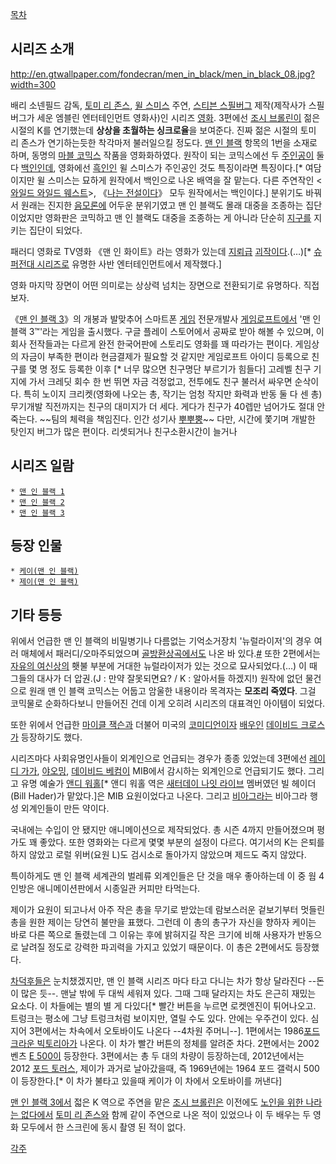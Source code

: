 [[목차]]

== 시리즈 소개 ==
http://en.gtwallpaper.com/fondecran/men_in_black/men_in_black_08.jpg?width=300

배리 소넨필드 감독, [[토미 리 존스]], [[윌 스미스]] 주연, [[스티븐 스필버그]] 제작(제작사가 스필버그가 세운 엠블린 엔터테인먼트 영화사)인 시리즈 [[영화]]. 3편에선 [[조시 브롤린]]이 젊은 시절의 K를 연기했는데 '''상상을 초월하는 싱크로율'''을 보여준다. 진짜 젊은 시절의 토미 리 존스가 연기하는듯한 착각마저 불러일으킬 정도다. [[맨 인 블랙]] 항목의 1번을 소재로 하며, 동명의 [[마블 코믹스]] 작품을 영화화하였다. 원작이 되는 코믹스에선 두 [[주인공]]이 둘 다 [[백인]]인데, 영화에선 [[흑인]]인 윌 스미스가 주인공인 것도 특징이라면 특징이다.[* 여담이지만 윌 스미스는 묘하게 원작에서 백인으로 나온 배역을 잘 맡는다. 다른 주연작인 <[[와일드 와일드 웨스트]]>, 《[[나는 전설이다]]》 모두 원작에서는 백인이다.] 분위기도 바꿔서 원래는 진지한 [[음모론]]에 어두운 분위기였고 맨 인 블랙도 몰래 대중을 조종하는 집단이었지만 영화판은 코믹하고 맨 인 블랙도 대중을 조종하는 게 아니라 단순히 [[지구]]를 지키는 집단이 되었다.

패러디 영화로 TV영화 《맨 인 화이트》라는 영화가 있는데 [[지뢰]]급 [[괴작]]이다.(…)[* [[슈퍼전대 시리즈]]로 유명한 사반 엔터테인먼트에서 제작했다.]

영화 마지막 장면이 어떤 의미로는 상상력 넘치는 장면으로 전환되기로 유명하다. 직접 보자.

《[[맨 인 블랙 3]]》의 개봉과 발맞추어 스마트폰 [[게임]] 전문개발사 [[게임로프트]]에서 '맨 인 블랙 3™'라는 게임을 출시했다. 구글 플레이 스토어에서 공짜로 받아 해볼 수 있으며, 이 회사 전작들과는 다르게 완전 한국어판에 스토리도 영화를 꽤 따라가는 편이다. 게임상의 자금이 부족한 편이라 현금결제가 필요할 것 같지만 게임로프트 아이디 등록으로 친구를 몇 명 정도 등록한 이후 [* 너무 많으면 친구명단 부르기가 힘들다] 고레벨 친구 기지에 가서 크레딧 회수 한 번 뛰면 자금 걱정없고, 전투에도 친구 불러서 싸우면 순삭이다. 특히 노이지 크리켓(영화에 나오는 총, 작기는 엄청 작지만 화력과 반동 둘 다 센 총) 무기개발 직전까지는 친구의 대미지가 더 세다. 게다가 친구가 40렙만 넘어가도 절대 안 죽는다. ~~팀의 체력을 책임진다. 인간 성기사 [[뿌뿌뿡]]~~ 다만, 시간에 쫓기며 개발한 탓인지 버그가 많은 편이다. 리셋되거나 친구소환시간이 늘거나

== 시리즈 일람 ==
 * [[맨 인 블랙 1]]
 * [[맨 인 블랙 2]]
 * [[맨 인 블랙 3]]

== 등장 인물 ==
 * [[케이(맨 인 블랙)]]
 * [[제이(맨 인 블랙)]]
== 기타 등등 ==
위에서 언급한 맨 인 블랙의 비밀병기나 다름없는 기억소거장치 '뉴럴라이저'의 경우 여러 매체에서 패러디/오마주되었으며 [[골방환상곡]]에서도 나온 바 있다.[http://comic.naver.com/webtoon/detail.nhn?titleId=15441&no=170&weekday=sun #] 또한 2편에서는 [[자유의 여신상]]의 횃불 부분에 거대한 뉴럴라이저가 있는 것으로 묘사되었다.(…) 이 때 그들의 대사가 더 압권.(J : 만약 잘못되면요? / K : 알아서들 하겠지!)  원작에 없던 물건으로 원래 맨 인 블랙 코믹스는 어둡고 암울한 내용이라 목격자는 '''모조리 죽였다'''.  그걸 코믹물로 순화하다보니 만들어진 건데 이게 오히려 시리즈의 대표격인 아이템이 되었다.

또한 위에서 언급한 [[마이클 잭슨]]과 더불어 미국의 [[코미디언]]이자 [[배우]]인 [[데이비드 크로스]]가 등장하기도 했다.

시리즈마다 사회유명인사들이 외계인으로 언급되는 경우가 종종 있었는데 3편에선 [[레이디 가가]], [[야오밍]], [[데이비드 베컴]]이 MIB에서 감시하는 외계인으로 언급되기도 했다. 그리고 유명 예술가 [[앤디 워홀]][* 앤디 워홀 역은 [[새터데이 나잇 라이브]] 멤버였던 빌 헤이더(Bill Hader)가 맡았다.]은 MIB 요원이었다고 나온다. 그리고 [[비아그라]]는 비아그라 행성 외계인들이 만든 약이다.

국내에는 수입이 안 됐지만 애니메이션으로 제작되었다. 총 시즌 4까지 만들어졌으며 평가도 꽤 좋았다. 또한 영화와는 다르게 몇몇 부분의 설정이 다르다. 여기서의 K는 은퇴를 하지 않았고 로럴 위버(요원 L)도 검시소로 돌아가지 않았으며 제드도 죽지 않았다.

특이하게도 맨 인 블랙 세계관의 벌레류 외계인들은 단 것을 매우 좋아하는데 이 중 웜 4인방은 애니메이션판에서 시종일관 커피만 타먹는다.

제이가 요원이 되고나서 아주 작은 총을 무기로 받았는데 람보스러운 겉보기부터 멋들린 총을 원한 제이는 당연히 불만을 표했다. 그런데 이 총의 총구가 자신을 향하자 케이는 바로 다른 쪽으로 돌렸는데 그 이유는 후에 밝혀지길 작은 크기에 비해 사용자가 반동으로 날려질 정도로 강력한 파괴력을 가지고 있었기 때문이다. 이 총은 2편에서도 등장했다.

[[차덕후]]들은 눈치챘겠지만, 맨 인 블랙 시리즈 마다 타고 다니는 차가 항상 달라진다 --돈이 많은 듯--. 맨날 밖에 두 대씩 세워져 있다. 그때 그때 달라지는 차도 은근히 재밌는 요소다. 이 차들에는 별의 별 게 다있다[*  빨간 버튼을 누르면 로켓엔진이 튀어나오고. 트렁크는 평소에 그냥 트렁크처럼 보이지만, 열릴 수도 있다. 안에는 우주건이 있다. 심지어 3편에서는 차속에서 오토바이도 나온다 --4차원 주머니--]. 1편에서는 1986[[포드 크라운 빅토리아]]가 나온다. 이 차가 빨간 버튼의 정체를 알려준 차다.  2편에서는 2002 벤츠 [[E 500]]이 등장한다. 3편에서는 총 두 대의 차량이 등장하는데, 2012년에서는 2012 [[포드 토러스]], 제이가 과거로 날아갔을때, 즉 1969년에는 1964 포드 갤럭시 500이 등장한다.[* 이 차가 불타고 있을때 케이가 이 차에서 오토바이를 꺼낸다]

[[맨 인 블랙 3]]에서 젋은 K 역으로 주연을 맡은 [[조시 브롤린]]은 이전에도 [[노인을 위한 나라는 없다]]에서 [[토미 리 존스]]와 함께 같이 주연으로 나온 적이 있었으나 이 두 배우는 두 영화 모두에서 한 스크린에 동시 촬영 된 적이 없다.

[[각주]]
